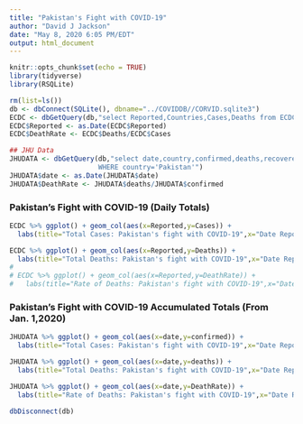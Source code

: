 ```yaml
---
title: "Pakistan's Fight with COVID-19"
author: "David J Jackson"
date: "May 8, 2020 6:05 PM/EDT"
output: html_document
---
```


```r
knitr::opts_chunk$set(echo = TRUE)
library(tidyverse)
library(RSQLite)
```
```r
rm(list=ls())
db <- dbConnect(SQLite(), dbname="../COVIDDB//CORVID.sqlite3")
ECDC <- dbGetQuery(db,"select Reported,Countries,Cases,Deaths from ECDC")
ECDC$Reported <- as.Date(ECDC$Reported)
ECDC$DeathRate <- ECDC$Deaths/ECDC$Cases

## JHU Data
JHUDATA <- dbGetQuery(db,"select date,country,confirmed,deaths,recovered from JHUDATA
                      WHERE country='Pakistan'")
JHUDATA$date <- as.Date(JHUDATA$date)
JHUDATA$DeathRate <- JHUDATA$deaths/JHUDATA$confirmed


```

### Pakistan's Fight with COVID-19 (Daily Totals)

```r
ECDC %>% ggplot() + geom_col(aes(x=Reported,y=Cases)) +
  labs(title="Total Cases: Pakistan's fight with COVID-19",x="Date Reported",y="Total Cases Reported")

ECDC %>% ggplot() + geom_col(aes(x=Reported,y=Deaths)) +
  labs(title="Total Deaths: Pakistan's fight with COVID-19",x="Date Reported",y="Total Deaths Reported")
# 
# ECDC %>% ggplot() + geom_col(aes(x=Reported,y=DeathRate)) +
#   labs(title="Rate of Deaths: Pakistan's fight with COVID-19",x="Date Reported",y="Death RAte (%)")
```

### Pakistan's Fight with COVID-19 Accumulated Totals (From Jan. 1,2020)

```r
JHUDATA %>% ggplot() + geom_col(aes(x=date,y=confirmed)) +
  labs(title="Total Cases: Pakistan's fight with COVID-19",x="Date Reported",y="Total Cases To Date")

JHUDATA %>% ggplot() + geom_col(aes(x=date,y=deaths)) +
  labs(title="Total Deaths: Pakistan's fight with COVID-19",x="Date Reported",y="Total  Deaths To Date")

JHUDATA %>% ggplot() + geom_col(aes(x=date,y=DeathRate)) +
  labs(title="Rate of Deaths: Pakistan's fight with COVID-19",x="Date Reported",y="Death RAte (%)")
```
```r
dbDisconnect(db)
```

